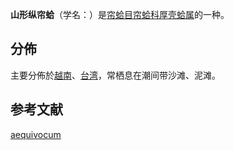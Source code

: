 {{Speciesbox
| taxon = Gafrarium aequivocum
| authority = (Holten, 1802)
| synonyms_ref = {{r|WoRMS_507652}}
| synonyms =
* ''[[Cytherea|Cytherea]] placunella'' {{small|Lamarck, 1818}}
* ''Gafrarium equivacum'' {{small|(Holten, 1803)}}[sic]{{r|shell_2697}}
* ''[[簾蛤屬|Venus]] aequivocum'' {{small|Holten, 1802}}（原來組合）
* ''Venus equivoca'' {{small|Dillwyn, 1817}}
}}

'''山形纵帘蛤'''（学名：''{{lang|la|Gafrarium aequivocum}}''）是[[帘蛤目|帘蛤目]][[帘蛤科|帘蛤科]][[厚壳蛤属|厚壳蛤属]]的一种{{r|shell_2697}}。

==分佈==
主要分佈於[[越南|越南]]、[[台湾|台湾]]，常栖息在潮间带沙滩、泥滩{{r|shell_2697}}。

== 参考文献 ==
{{reflist|refs=
<ref name="shell_2697">{{cite web
 |url=http://shell.sinica.edu.tw/chinese/shellbase_detail.php?science_no=2697
 |title=国际贝库：山形纵帘蛤
 |publisher=台湾贝类资料库
 |accessdate=2017-08-30
 |archive-date=2016-03-04
 |archive-url=https://web.archive.org/web/20160304101359/http://shell.sinica.edu.tw/chinese/shellbase_detail.php?science_no=2697
 |dead-url=no
 }}</ref>
<ref name="WoRMS_507652">{{WoRMS |id=507652
 |last1=Huber |first1=Markus
 |last2=Tran  |first2=Bastien
 |year=2012
 |title=''Gafrarium aequivocum'' (Holten, 1802)
 |date=2010-09-15 |accessdate=2013-03-09}}</ref>
}}
{{Taxonbar|from=Q13638765}}

[[Category:加夫蛤属|aequivocum]]